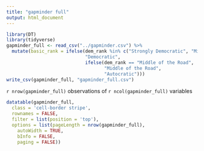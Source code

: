 ```yaml
---
title: "gapminder full"
output: html_document
---
```


```r
library(DT)
library(tidyverse)
gapminder_full <- read_csv("../gapminder.csv") %>% 
  mutate(basic_rank = ifelse(dem_rank %in% c("Strongly Democratic", "Mildly Democratic"),
                             "Democratic", 
                             ifelse(dem_rank == "Middle of the Road", 
                                    "Middle of the Road", 
                                    "Autocratic")))
write_csv(gapminder_full, "gapminder_full.csv")
```

`r nrow(gapminder_full)` observations of `r ncol(gapminder_full)` variables

```r
datatable(gapminder_full,
  class = 'cell-border stripe',
  rownames = FALSE,
  filter = list(position = 'top'),
  options = list(pageLength = nrow(gapminder_full), 
    autoWidth = TRUE,
    bInfo = FALSE,
    paging = FALSE))
```

